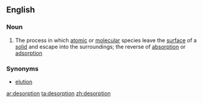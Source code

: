 ==English==

===Noun===
{{wikipedia}}
{{en-noun|-}}

# The process in which [[atomic]] or [[molecular]] species leave the [[surface]] of a [[solid]] and escape into the surroundings; the reverse of [[absorption]] or [[adsorption]]

===Synonyms===
*[[elution]]

[[ar:desorption]]
[[ta:desorption]]
[[zh:desorption]]